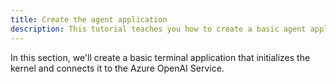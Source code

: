 ```yaml
---
title: Create the agent application
description: This tutorial teaches you how to create a basic agent application using Semantic Kernel.
---
```


In this section, we'll create a basic terminal application that initializes
the kernel and connects it to the Azure OpenAI Service.

